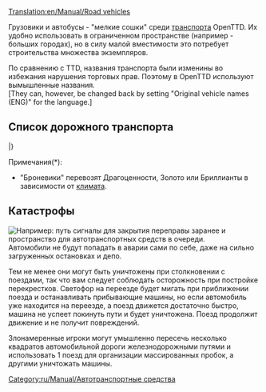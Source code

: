 [[Translation:en/Manual/Road vehicles]]
{{ru/Manual/Оглавление}}

Грузовики и автобусы - "мелкие сошки" среди  [[ru/Manual/Транспорт|транспорта]] OpenTTD. Их удобно использовать в ограниченном пространстве (например - больших городах), но в силу малой вместимости это потребует строительства множества экземпляров. 

По сравнению с TTD, названия транспорта были изменины во избежания нарушения торговых прав. Поэтому в OpenTTD используют вымышленные названия. 
<br>[They can, however, be changed back by setting "Original vehicle names (ENG)" for the language.]



==Список дорожного транспорта==
{{ru/Manual/Шапка транспортно-климатической таблицы}}
{{en/Manual/VehicleTable/Header|Пассажиры и почта}}
{{en/Manual/VehicleTable/Row|
*[[ru/Manual/Base Set/Road Vehicles/Автобус|Автобусы]]
*[[ru/Manual/Base Set/Road Vehicles/Почтовые фургоны|Почтовые фургоны]]
|
*[[ru/Manual/Base Set/Road Vehicles/Автобус|Автобусы]]
*[[ru/Manual/Base Set/Road Vehicles/Почтовые фургоны|Почтовые фургоны]]
|
*[[ru/Manual/Base Set/Road Vehicles/Автобус|Автобусы]]
*[[ru/Manual/Base Set/Road Vehicles/Почтовые фургоны|Почтовые фургоны]]
|
*[[ru/Manual/Base Set/Road Vehicles/Автобус|Автобусы]]
*[[ru/Manual/Base Set/Road Vehicles/Почтовые фургоны|Почтовые фургоны]]
}}
{{en/Manual/VehicleTable/Header|Одинаковые грузы}}
{{en/Manual/VehicleTable/Row|
*[[en/Manual/Base Set/Road Vehicles/Oil Tankers|Цистерна(нефть)]]
*[[en/Manual/Base Set/Road Vehicles/Goods Trucks|Грузовик(товары)]]
*[[en/Manual/Base Set/Road Vehicles/Grain Trucks|Зерновозка]]
*[[en/Manual/Base Set/Road Vehicles/Livestock Vans|Скотовозка]]
*[[en/Manual/Base Set/Road Vehicles/Wood Trucks|Грузовик(дерево)]]
|
*[[en/Manual/Base Set/Road Vehicles/Oil Tankers|Цистерна(нефть)]]
*[[en/Manual/Base Set/Road Vehicles/Goods Trucks|Грузовик(товары)]]
*[[en/Manual/Base Set/Road Vehicles/Grain Trucks|Зерновозка]]
*[[en/Manual/Base Set/Road Vehicles/Livestock Vans|Скотовозка]]
*[[en/Manual/Base Set/Road Vehicles/Wood Trucks|Грузовик(дерево)]]
|
*[[en/Manual/Base Set/Road Vehicles/Oil Tankers|Цистерна(нефть)]]
*[[en/Manual/Base Set/Road Vehicles/Goods Trucks|Грузовик(товары)]]
*[[en/Manual/Base Set/Road Vehicles/Grain Trucks|Зерновозка]]
* -
*[[en/Manual/Base Set/Road Vehicles/Wood Trucks|Грузовик(дерево)]]
|
*[[en/Manual/Base Set/Road Vehicles/Cola Trucks|Цистерна(кола)]]
*[[en/Manual/Base Set/Road Vehicles/Sweet Trucks|Грузовик(конфеты)]]
*[[en/Manual/Base Set/Road Vehicles/Toy Vans|Грузовик(игрушки)]]
*[[en/Manual/Base Set/Road Vehicles/Battery Trucks|Грузовик(батарейки)]]
*[[en/Manual/Base Set/Road Vehicles/Candyfloss Trucks|Грузовик(сахарная вата)]]
}}
{{en/Manual/VehicleTable/Header|Схожие грузы}}
{{en/Manual/VehicleTable/Row|
*[[en/Manual/Base Set/Road Vehicles/Armoured Trucks|Броневики]]*
*[[en/Manual/Base Set/Road Vehicles/Coal Trucks|Грузовик(уголь)]]
*[[en/Manual/Base Set/Road Vehicles/Iron Ore Trucks|Грузовик(жел. руда)]]
*[[en/Manual/Base Set/Road Vehicles/Steel Trucks|Грузовик(сталь)]]
* -
|
*[[en/Manual/Base Set/Road Vehicles/Armoured Trucks|Броневики]]*
*[[en/Manual/Base Set/Road Vehicles/Coal Trucks|Грузовик(уголь)]]
* -
*[[en/Manual/Base Set/Road Vehicles/Paper Trucks|Грузовик(бумага)]]
*[[en/Manual/Base Set/Road Vehicles/Food Vans|Рефрижератор]]
|
*[[en/Manual/Base Set/Road Vehicles/Armoured Trucks|Броневики]]*
* -
*[[en/Manual/Base Set/Road Vehicles/Copper Ore Trucks|Грузовик(мед.руда)]]
* -
*[[en/Manual/Base Set/Road Vehicles/Food Vans|Рефрижератор]]
|
* -
*[[en/Manual/Base Set/Road Vehicles/Sugar Trucks|Грузовик(сахар)]]
* -
* -
* -
}}
{{en/Manual/VehicleTable/Header|Другие грузы}}
{{en/Manual/VehicleTable/Row|
|
|
*[[en/Manual/Base Set/Road Vehicles/Water Tankers|Цистерна(вода)]]
*[[en/Manual/Base Set/Road Vehicles/Fruit Trucks|Рефрижератор(фрукты)]]
*[[en/Manual/Base Set/Road Vehicles/Rubber Trucks|Грузовик(каучук)]]
|
*[[en/Manual/Base Set/Road Vehicles/Bubble Trucks|Грузовики(пузырьки)]]
*[[en/Manual/Base Set/Road Vehicles/Fizzy Drink Trucks|Грузовик(газировка)]]
*[[en/Manual/Base Set/Road Vehicles/Plastic Trucks|Грузовик(пластик)]]
*[[en/Manual/Base Set/Road Vehicles/Toffee Trucks|Грузовик(ириски)]]
}}
|}

Примечания(*):
*"Броневики" перевозят Драгоценности, Золото или Бриллианты в зависимости от [[ru/Manual/Климат|климата]].

==Катастрофы==
[[File:en/Manual/Roadvehicledualtrack.png|right|frame|Например: путь сигналы для закрытия переправы заранее и пространство для автотранспортных средств в очереди.]]
Автомобили не будут попадать в аварии сами по себе, даже на сильно загруженных остановках и депо.

Тем не менее они могут быть уничтожены при столкновении с поездами, так что вам следует соблюдать осторожность при постройке перекрестков. Светофор на переезде будет мигать при приближении поезда и останавливать прибывающие машины, но если автомобиль уже находится на переезде, а поезд движется достаточно быстро, машина не успеет покинуть пути и будет уничтожена. Поезд продолжит движение и не получит повреждений.

Злонамеренные игроки могут умышленно пересечь несколько квадратов автомобильной дороги железнодорожными путями и использовать 1 поезд для организации массированных пробок, а другими уничтожать машины.

[[Category:ru/Manual/Автотранспортные средства]]